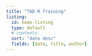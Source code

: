 ```yaml
---
title: "TAD R Training"
listing:
  id: home-listing
  type: default
  # contents:
  sort: "date desc"
  fields: [date, title, author]
---
```


